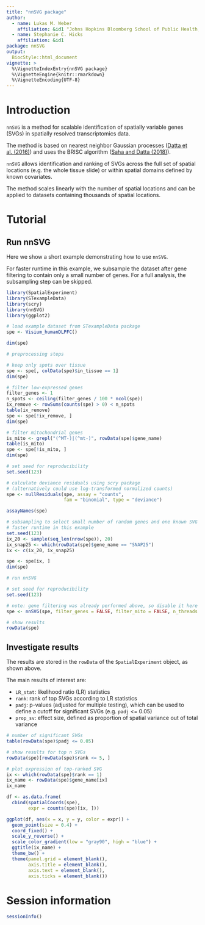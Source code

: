 ```yaml
---
title: "nnSVG package"
author: 
  - name: Lukas M. Weber
    affiliation: &id1 "Johns Hopkins Bloomberg School of Public Health, Baltimore, USA"
  - name: Stephanie C. Hicks
    affiliation: &id1
package: nnSVG
output: 
  BiocStyle::html_document
vignette: >
  %\VignetteIndexEntry{nnSVG package}
  %\VignetteEngine{knitr::rmarkdown}
  %\VignetteEncoding{UTF-8}
---
```



# Introduction

`nnSVG` is a method for scalable identification of spatially variable genes (SVGs) in spatially resolved transcriptomics data.

The method is based on nearest neighbor Gaussian processes ([Datta et al. (2016)](https://www.tandfonline.com/doi/full/10.1080/01621459.2015.1044091)) and uses the BRISC algorithm ([Saha and Datta (2018)](https://onlinelibrary.wiley.com/doi/full/10.1002/sta4.184)).

`nnSVG` allows identification and ranking of SVGs across the full set of spatial locations (e.g. the whole tissue slide) or within spatial domains defined by known covariates.

The method scales linearly with the number of spatial locations and can be applied to datasets containing thousands of spatial locations.


# Tutorial

## Run nnSVG

Here we show a short example demonstrating how to use `nnSVG`.

For faster runtime in this example, we subsample the dataset after gene filtering to contain only a small number of genes. For a full analysis, the subsampling step can be skipped.

```r
library(SpatialExperiment)
library(STexampleData)
library(scry)
library(nnSVG)
library(ggplot2)
```

```r
# load example dataset from STexampleData package
spe <- Visium_humanDLPFC()

dim(spe)
```

```r
# preprocessing steps

# keep only spots over tissue
spe <- spe[, colData(spe)$in_tissue == 1]
dim(spe)

# filter low-expressed genes
filter_genes <- 1
n_spots <- ceiling(filter_genes / 100 * ncol(spe))
ix_remove <- rowSums(counts(spe) > 0) < n_spots
table(ix_remove)
spe <- spe[!ix_remove, ]
dim(spe)

# filter mitochondrial genes
is_mito <- grepl("(^MT-)|(^mt-)", rowData(spe)$gene_name)
table(is_mito)
spe <- spe[!is_mito, ]
dim(spe)

# set seed for reproducibility
set.seed(123)

# calculate deviance residuals using scry package
# (alternatively could use log-transformed normalized counts)
spe <- nullResiduals(spe, assay = "counts", 
                     fam = "binomial", type = "deviance")

assayNames(spe)
```

```r
# subsampling to select small number of random genes and one known SVG for 
# faster runtime in this example
set.seed(123)
ix_20 <- sample(seq_len(nrow(spe)), 20)
ix_snap25 <- which(rowData(spe)$gene_name == "SNAP25")
ix <- c(ix_20, ix_snap25)

spe <- spe[ix, ]
dim(spe)
```

```r
# run nnSVG

# set seed for reproducibility
set.seed(123)

# note: gene filtering was already performed above, so disable it here
spe <- nnSVG(spe, filter_genes = FALSE, filter_mito = FALSE, n_threads = 1)

# show results
rowData(spe)
```


## Investigate results

The results are stored in the `rowData` of the `SpatialExperiment` object, as shown above.

The main results of interest are:

- `LR_stat`: likelihood ratio (LR) statistics
- `rank`: rank of top SVGs according to LR statistics
- `padj`: p-values (adjusted for multiple testing), which can be used to define a cutoff for significant SVGs (e.g. `padj` <= 0.05)
- `prop_sv`: effect size, defined as proportion of spatial variance out of total variance

```r
# number of significant SVGs
table(rowData(spe)$padj <= 0.05)
```

```r
# show results for top n SVGs
rowData(spe)[rowData(spe)$rank <= 5, ]
```

```r
# plot expression of top-ranked SVG
ix <- which(rowData(spe)$rank == 1)
ix_name <- rowData(spe)$gene_name[ix]
ix_name

df <- as.data.frame(
  cbind(spatialCoords(spe), 
        expr = counts(spe)[ix, ]))

ggplot(df, aes(x = x, y = y, color = expr)) + 
  geom_point(size = 0.4) + 
  coord_fixed() + 
  scale_y_reverse() + 
  scale_color_gradient(low = "gray90", high = "blue") + 
  ggtitle(ix_name) + 
  theme_bw() + 
  theme(panel.grid = element_blank(), 
        axis.title = element_blank(), 
        axis.text = element_blank(), 
        axis.ticks = element_blank())
```


# Session information

```r
sessionInfo()
```

